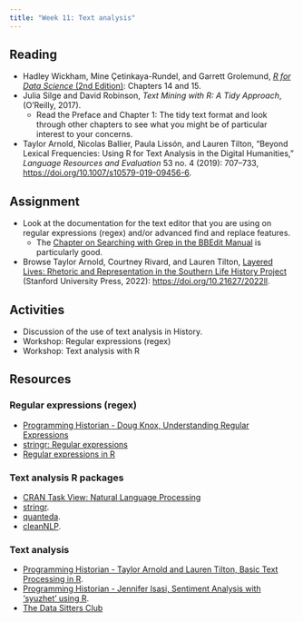 ```yaml
---
title: "Week 11: Text analysis"
---
```



## Reading
- Hadley Wickham, Mine Çetinkaya-Rundel, and Garrett Grolemund, [*R for Data Science* (2nd Edition)](https://r4ds.hadley.nz): Chapters 14 and 15.
- Julia Silge and David Robinson, *Text Mining with R: A Tidy Approach*, (O'Reilly, 2017).
  - Read the Preface and Chapter 1: The tidy text format and look through other chapters to see what you might be of particular interest to your concerns.
- Taylor Arnold, Nicolas Ballier, Paula Lissón, and Lauren Tilton, "Beyond Lexical Frequencies: Using R for Text Analysis in the Digital Humanities," *Language Resources and Evaluation* 53 no. 4 (2019): 707–733, <https://doi.org/10.1007/s10579-019-09456-6>.

## Assignment
- Look at the documentation for the text editor that you are using on regular expressions (regex) and/or advanced find and replace features.
  - The [Chapter on Searching with Grep in the BBEdit Manual](https://s3.amazonaws.com/BBSW-download/BBEdit_15.0_User_Manual.pdf) is particularly good. 
- Browse Taylor Arnold, Courtney Rivard, and Lauren Tilton, [Layered Lives: Rhetoric and Representation in the Southern Life History Project](https://layeredlives.supdigital.org/map) (Stanford University Press, 2022): <https://doi.org/10.21627/2022ll>.

## Activities
- Discussion of the use of text analysis in History.
- Workshop: Regular expressions (regex)
- Workshop: Text analysis with R

## Resources

### Regular expressions (regex)
- [Programming Historian - Doug Knox, Understanding Regular Expressions](https://programminghistorian.org/en/lessons/understanding-regular-expressions)
- [stringr: Regular expressions](https://stringr.tidyverse.org/articles/regular-expressions.html)
- [Regular expressions in R](https://jfjelstul.github.io/regular-expressions-tutorial/)

### Text analysis R packages
- [CRAN Task View: Natural Language Processing](https://cran.r-project.org/web/views/NaturalLanguageProcessing.html)
- [stringr](https://stringr.tidyverse.org).
- [quanteda](https://quanteda.io).
- [cleanNLP](https://statsmaths.github.io/cleanNLP/).

### Text analysis
- [Programming Historian - Taylor Arnold and Lauren Tilton, Basic Text Processing in R](https://programminghistorian.org/en/lessons/basic-text-processing-in-r).
- [Programming Historian - Jennifer Isasi, Sentiment Analysis with 'syuzhet' using R](https://programminghistorian.org/en/lessons/sentiment-analysis-syuzhet).
- [The Data Sitters Club](https://datasittersclub.github.io/site/#)
